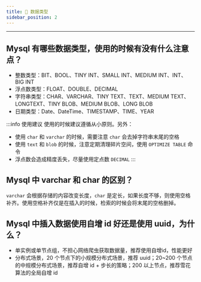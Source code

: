 ```yaml
---
title: 👋 数据类型
sidebar_position: 2
---
```


----

## Mysql 有哪些数据类型，使用的时候有没有什么注意点？

- 整数类型：BIT、BOOL、TINY INT、SMALL INT、MEDIUM INT、INT、BIG INT
- 浮点数类型：FLOAT、DOUBLE、DECIMAL
- 字符串类型：CHAR、VARCHAR、TINY TEXT、TEXT、MEDIUM TEXT、LONGTEXT、TINY BLOB、MEDIUM BLOB、LONG BLOB
- 日期类型：Date、DateTime、TIMESTAMP、TIME、YEAR

:::info 使用建议
使用的时候建议遵循从小原则。另外：
- 使用 `char` 和 `varchar` 的时候，需要注意 `char` 会去掉字符串末尾的空格
- 使用 `text` 和 `blob` 的时候，注意定期清理碎片空间，使用 `OPTIMIZE TABLE` 命令
- 浮点数会造成精度丢失，尽量使用定点数 `DECIMAL`
:::

## Mysql 中 varchar 和 char 的区别？

`varchar` 会根据存储的内容改变长度，`char` 是定长，如果长度不够，则使用空格补齐。使用空格补齐仅是在插入的时候，检索的时候会将末尾的空格删掉。

## Mysql 中插入数据使用自增 id 好还是使用 uuid，为什么？
- 单实例或单节点组，不担心网络爬虫获取数据量，推荐使用自增id，性能更好
- 分布式场景，20 个节点下的小规模分布式场景，推荐 uuid；20~200 个节点的中规模分布式场景，推荐自增 id + 步长的策略；200 以上节点，推荐雪花算法的全局自增 id
